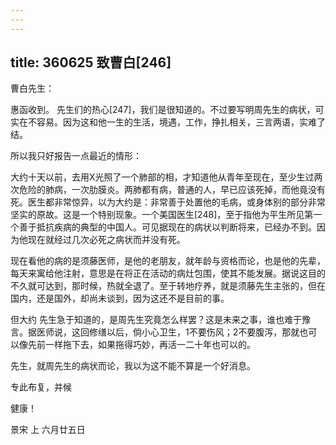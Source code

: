 ```yaml
---
---
---
```

title: 360625 致曹白[246]
---




曹白先生：

惠函收到。 先生们的热心[247]，我们是很知道的。不过要写明周先生的病状，可实在不容易。因为这和他一生的生活，境遇，工作，挣扎相关，三言两语，实难了结。

所以我只好报告一点最近的情形：

大约十天以前，去用X光照了一个肺部的相，才知道他从青年至现在，至少生过两次危险的肺病，一次肋膜炎。两肺都有病，普通的人，早已应该死掉，而他竟没有死。医生都非常惊异，以为大约是：非常善于处置他的毛病，或身体别的部分非常坚实的原故。这是一个特别现象。一个美国医生[248]，至于指他为平生所见第一个善于抵抗疾病的典型的中国人。可见据现在的病状以判断将来，已经办不到。因为他现在就经过几次必死之病状而并没有死。

现在看他的病的是须藤医师，是他的老朋友，就年龄与资格而论，也是他的先辈，每天来寓给他注射，意思是在将正在活动的病灶包围，使其不能发展。据说这目的不久就可达到，那时候，热就全退了。至于转地疗养，就是须藤先生主张的，但在国内，还是国外，却尚未谈到，因为这还不是目前的事。

但大约 先生急于知道的，是周先生究竟怎么样罢？这是未来之事，谁也难于豫言。据医师说，这回修缮以后，倘小心卫生，1不要伤风；2不要腹泻，那就也可以像先前一样拖下去，如果拖得巧妙，再活一二十年也可以的。

先生，就周先生的病状而论，我以为这不能不算是一个好消息。

专此布复，并候

健康！

景宋 上 六月廿五日